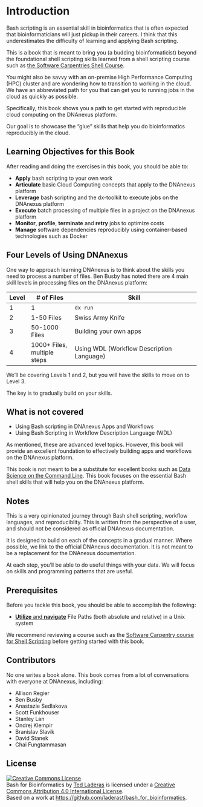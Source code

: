 # Introduction 

Bash scripting is an essential skill in bioinformatics that is often expected that bioinformaticians will just pickup in their careers. I think that this underestimates the difficulty of learning and applying Bash scripting.

This is a book that is meant to bring you (a budding bioinformaticist) beyond the foundational shell scripting skills learned from a shell scripting course such as [the Software Carpentries Shell  Course](https://swcarpentry.github.io/shell-novice/).

You might also be savvy with an on-premise High Performance Computing (HPC) cluster and are wondering how to transition to working in the cloud. We have an abbreviated path for you that can get you to running jobs in the cloud as quickly as possible.

Specifically, this book shows you a path to get started with reproducible cloud computing on the DNAnexus platform.

Our goal is to showcase the "glue" skills that help you do bioinformatics reproducibly in the cloud.

## Learning Objectives for this Book

After reading and doing the exercises in this book, you should be able to:

-   **Apply** bash scripting to your own work
-   **Articulate** basic Cloud Computing concepts that apply to the DNAnexus platform
-   **Leverage** bash scripting and the dx-toolkit to execute jobs on the DNAnexus platform
-   **Execute** batch processing of multiple files in a project on the DNAnexus platform
-   **Monitor**, **profile**, **terminate** and **retry** jobs to optimize costs
-   **Manage** software dependencies reproducibly using container-based technologies such as Docker

## Four Levels of Using DNAnexus

One way to approach learning DNAnexus is to think about the skills you need to process a number of files. Ben Busby has noted there are 4 main skill levels in processing files on the DNAnexus platform:

| Level | \# of Files   | Skill                                     |
|-------|---------------|-------------------------------------------|
| 1     | 1             | `dx run`                                  |
| 2     | 1-50 Files    | Swiss Army Knife                          |
| 3     | 50-1000 Files | Building your own apps                    |
| 4     | 1000+ Files, multiple steps   | Using WDL (Workflow Description Language) |

We'll be covering Levels 1 and 2, but you will have the skills to move on to Level 3.

The key is to gradually build on your skills.

## What is not covered

-   Using Bash scripting in DNAnexus Apps and Workflows
-   Using Bash Scripting in Workflow Description Language (WDL)

As mentioned, these are advanced level topics. However, this book will provide an excellent foundation to effectively building apps and workflows on the DNAnexus platform.

This book is not meant to be a substitute for excellent books such as [Data Science on the Command Line](https://datascienceatthecommandline.com/2e/). This book focuses on the essential Bash shell skills that will help you on the DNAnexus platform.

## Notes

This is a very opinionated journey through Bash shell scripting, workflow languages, and reproduciblity. This is written from the perspective of a user, and should not be considered as official DNAnexus documentation.

It is designed to build on each of the concepts in a gradual manner. Where possible, we link to the official DNAnexus documentation. It is not meant to be a replacement for the DNAnexus documentation.

At each step, you'll be able to do useful things with your data. We will focus on skills and programming patterns that are useful.

## Prerequisites

Before you tackle this book, you should be able to accomplish the following:

-   [**Utilize** and **navigate**](https://swcarpentry.github.io/shell-novice/02-filedir/index.html) File Paths (both absolute and relative) in a Unix system

We recommend reviewing a course such as the [Software Carpentry course for Shell Scripting](https://swcarpentry.github.io/shell-novice/) before getting started with this book.

## Contributors

No one writes a book alone. This book comes from a lot of conversations with everyone at DNAnexus, including:

-   Allison Regier
-   Ben Busby
-   Anastazie Sedlakova
-   Scott Funkhouser
-   Stanley Lan
-   Ondrej Klempir
-   Branislav Slavik
-   David Stanek
-   Chai Fungtammasan

## License

<a rel="license" href="http://creativecommons.org/licenses/by/4.0/"><img src="https://i.creativecommons.org/l/by/4.0/88x31.png" alt="Creative Commons License" style="border-width:0"/></a><br />[Bash for Bioinformatics]{xmlns:dct="http://purl.org/dc/terms/" property="dct:title"} by <a xmlns:cc="http://creativecommons.org/ns#" href="https://laderast.github.io/bash_for_bioinformatics" property="cc:attributionName" rel="cc:attributionURL">Ted Laderas</a> is licensed under a <a rel="license" href="http://creativecommons.org/licenses/by/4.0/">Creative Commons Attribution 4.0 International License</a>.<br />Based on a work at <a xmlns:dct="http://purl.org/dc/terms/" href="https://github.com/laderast/bash_for_bioinformatics" rel="dct:source">https://github.com/laderast/bash_for_bioinformatics</a>.
